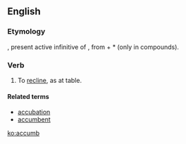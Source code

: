==English==

===Etymology===
{{etyl|la}} {{term|accumbere|lang=la}}, present active infinitive of {{term|accumbo|accumbō|recline (at a table)|lang=la}}, from {{term|ad|lang=la}} + *{{term||cumbō|lie down|lang=la}} (only in compounds).

===Verb===
{{head|en|verb}}

# {{obsolete}} To [[recline]], as at table.

====Related terms====
* [[accubation]]
* [[accumbent]]

[[ko:accumb]]